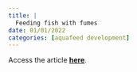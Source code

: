 ```yaml
---
title: |
  Feeding fish with fumes
date: 01/01/2022
categories: [aquafeed development]
---
```


Access the article [**here**](https://doi.org/10.1038/s41893-021-00798-0).
